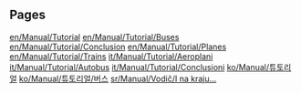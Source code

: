 
== Pages ==
[[en/Manual/Tutorial]]
[[en/Manual/Tutorial/Buses]]
[[en/Manual/Tutorial/Conclusion]]
[[en/Manual/Tutorial/Planes]]
[[en/Manual/Tutorial/Trains]]
[[it/Manual/Tutorial/Aeroplani]]
[[it/Manual/Tutorial/Autobus]]
[[it/Manual/Tutorial/Conclusioni]]
[[ko/Manual/튜토리얼]]
[[ko/Manual/튜토리얼/버스]]
[[sr/Manual/Vodič/I na kraju...]]
